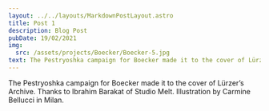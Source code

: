 ```yaml
---
layout: ../../layouts/MarkdownPostLayout.astro
title: Post 1
description: Blog Post
pubDate: 19/02/2021
img:
  src: /assets/projects/Boecker/Boecker-5.jpg
text: The Pestryoshka campaign for Boecker made it to the cover of Lürzer’s Archive. Thanks to Ibrahim Barakat of Studio Melt. Illustration by Carmine Bellucci in Milan.
---
```


The Pestryoshka campaign for Boecker made it to the cover of Lürzer’s Archive. Thanks to Ibrahim Barakat of Studio Melt. Illustration by Carmine Bellucci in Milan.
